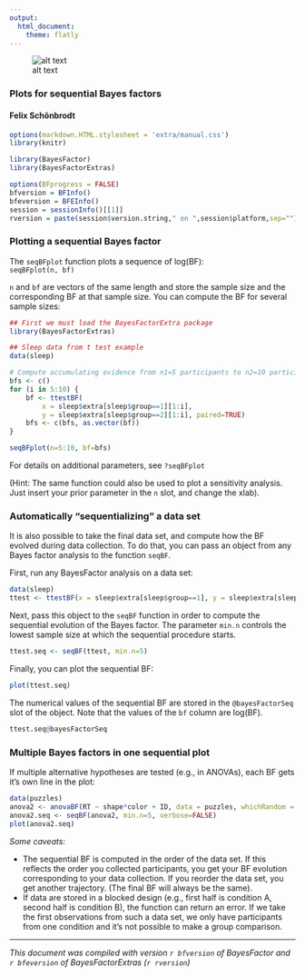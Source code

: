 ```yaml
---
output:
  html_document:
    theme: flatly
---
```

<!--
%\VignetteEngine{knitr::rmarkdown}
%\VignetteIndexEntry{BayesFactor plots}
\usepackage[utf8]{inputenc}
-->

![alt text](extra/logo.png)

### Plots for sequential Bayes factors
#### Felix Schönbrodt

```r
options(markdown.HTML.stylesheet = 'extra/manual.css')
library(knitr)

library(BayesFactor)
library(BayesFactorExtras)

options(BFprogress = FALSE)
bfversion = BFInfo()
bfeversion = BFEInfo()
session = sessionInfo()[[1]]
rversion = paste(session$version.string," on ",session$platform,sep="")

```

### Plotting a sequential Bayes factor ###

The `seqBFplot` function plots a sequence of log(BF):  
`seqBFplot(n, bf)`

`n` and `bf` are vectors of the same length and store the sample size and the corresponding BF at that sample size.
You can compute the BF for several sample sizes:

```r
## First we must load the BayesFactorExtra package
library(BayesFactorExtras)

## Sleep data from t test example
data(sleep)

# Compute accumulating evidence from n1=5 participants to n2=10 participants
bfs <- c()
for (i in 5:10) {
	bf <- ttestBF(
		x = sleep$extra[sleep$group==1][1:i], 
		y = sleep$extra[sleep$group==2][1:i], paired=TRUE)
	bfs <- c(bfs, as.vector(bf))
}

seqBFplot(n=5:10, bf=bfs)
```

For details on additional parameters, see `?seqBFplot`

(Hint: The same function could also be used to plot a sensitivity analysis. Just insert your prior parameter in the `n` slot, and change the xlab).

### Automatically "sequentializing" a data set ###

It is also possible to take the final data set, and compute how the BF evolved during data collection. To do that, you can pass an object from any Bayes factor analysis to the function `seqBF`.

First, run any BayesFactor analysis on a data set:
```r
data(sleep)
ttest <- ttestBF(x = sleep$extra[sleep$group==1], y = sleep$extra[sleep$group==2], paired=TRUE)
```

Next, pass this object to the `seqBF` function in order to compute the sequential evolution of the Bayes factor.
The parameter `min.n` controls the lowest sample size at which the sequential procedure starts.
```r
ttest.seq <- seqBF(ttest, min.n=5)
```

Finally, you can plot the sequential BF:
```r
plot(ttest.seq)
```

The numerical values of the sequential BF are stored in the `@bayesFactorSeq` slot of the object.
Note that the values of the `bf` column are log(BF).
```r
ttest.seq@bayesFactorSeq
```

### Multiple Bayes factors in one sequential plot ###


If multiple alternative hypotheses are tested (e.g., in ANOVAs), each BF gets it's own line in the plot:

```r
data(puzzles)
anova2 <- anovaBF(RT ~ shape*color + ID, data = puzzles, whichRandom = "ID", progress=FALSE)
anova2.seq <- seqBF(anova2, min.n=5, verbose=FALSE)
plot(anova2.seq)
```



*Some caveats:*

- The sequential BF is computed in the order of the data set. If this reflects the order you collected participants, you get your BF evolution corresponding to your data collection. If you reorder the data set, you get another trajectory. (The final BF will always be the same).
- If data are stored in a blocked design (e.g., first half is condition A, second half is condition B), the function can return an error. If we take the first observations from such a data set, we only have participants from one condition and it's not possible to make a group comparison.


-----
*This document was compiled with version `r bfversion` of BayesFactor and `r bfeversion` of BayesFactorExtras (`r rversion`)*
